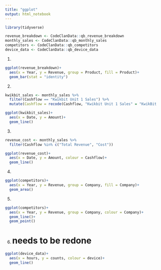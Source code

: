 ```yaml
---
title: "ggplot"
output: html_notebook
---
```


```r
library(tidyverse)
```

```r
revenue_breakdown <- CodeClanData::qb_revenue_breakdown
monthly_sales <- CodeClanData::qb_monthly_sales
competitors <- CodeClanData::qb_competitors
device_data <- CodeClanData::qb_device_data
```

1.

```r
ggplot(revenue_breakdown)+
  aes(x = Year, y = Revenue, group = Product, fill = Product)+
  geom_bar(stat = "identity")
```
2. 

```r
kwikbit_sales <- monthly_sales %>% 
  filter(Cashflow == "Kwikbit Unit 1 Sales") %>% 
  mutate(Cashflow = recode(Cashflow, "Kwikbit Unit 1 Sales" = "KwikBit Unit 1"))

ggplot(kwikbit_sales)+
  aes(x = Date, y = Amount)+
  geom_line()
```
3.

```r
revenue_cost <- monthly_sales %>% 
  filter(Cashflow %in% c("Total Revenue", "Cost"))

ggplot(revenue_cost)+
  aes(x = Date, y = Amount, colour = Cashflow)+
  geom_line()
```

4. 

```r
ggplot(competitors)+
  aes(x = Year, y = Revenue, group = Company, fill = Company)+
  geom_area()
```
5.

```r
ggplot(competitors)+
  aes(x = Year, y = Revenue, group = Company, colour = Company)+
  geom_line()+
  geom_point()
```

6.
# needs to be redone
```r
ggplot(device_data)+
  aes(x = hours, y = counts, colour = device)+
  geom_line()
  
```




